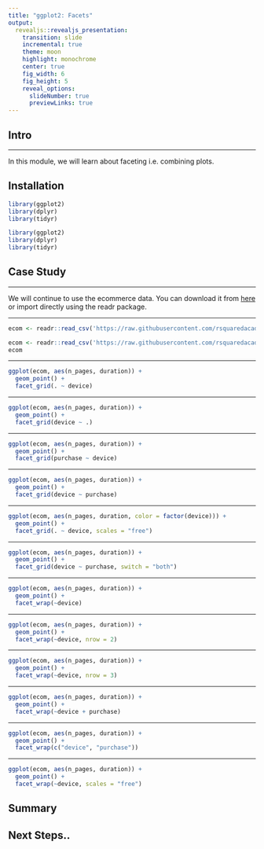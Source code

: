 ```yaml
---
title: "ggplot2: Facets"
output: 
  revealjs::revealjs_presentation:
    transition: slide
    incremental: true
    theme: moon
    highlight: monochrome
    center: true
    fig_width: 6
    fig_height: 5
    reveal_options:
      slideNumber: true
      previewLinks: true
---
```


## Intro

----

In this module, we will learn about faceting i.e. combining plots.

## Installation

```r
library(ggplot2)
library(dplyr)
library(tidyr)
```

```r
library(ggplot2)
library(dplyr)
library(tidyr)
```

## Case Study

----

We will continue to use the ecommerce data. You can download it from [here](https://github.com/rsquaredacademy/datasets/blob/master/web.csv) or import directly using the readr package.

----

```r
ecom <- readr::read_csv('https://raw.githubusercontent.com/rsquaredacademy/datasets/master/web.csv')
```

```r
ecom <- readr::read_csv('https://raw.githubusercontent.com/rsquaredacademy/datasets/master/web.csv')
ecom
```

----

```r
ggplot(ecom, aes(n_pages, duration)) + 
  geom_point() +
  facet_grid(. ~ device)
```

----

```r
ggplot(ecom, aes(n_pages, duration)) + 
  geom_point() +
  facet_grid(device ~ .)
```

----

```r
ggplot(ecom, aes(n_pages, duration)) + 
  geom_point() +
  facet_grid(purchase ~ device)
```

----

```r
ggplot(ecom, aes(n_pages, duration)) + 
  geom_point() +
  facet_grid(device ~ purchase)
```

----

```r
ggplot(ecom, aes(n_pages, duration, color = factor(device))) +
  geom_point() + 
  facet_grid(. ~ device, scales = "free")
```

----

```r
ggplot(ecom, aes(n_pages, duration)) + 
  geom_point() + 
  facet_grid(device ~ purchase, switch = "both") 
```

----

```r
ggplot(ecom, aes(n_pages, duration)) +
  geom_point() +
  facet_wrap(~device)
```

----

```r
ggplot(ecom, aes(n_pages, duration)) +
  geom_point() +
  facet_wrap(~device, nrow = 2)
```

----

```r
ggplot(ecom, aes(n_pages, duration)) +
  geom_point() +
  facet_wrap(~device, nrow = 3)
```

----

```r
ggplot(ecom, aes(n_pages, duration)) +
  geom_point() +
  facet_wrap(~device + purchase)
```

----

```r
ggplot(ecom, aes(n_pages, duration)) +
  geom_point() +
  facet_wrap(c("device", "purchase"))
```

----

```r
ggplot(ecom, aes(n_pages, duration)) +
  geom_point() +
  facet_wrap(~device, scales = "free")
```

## Summary

## Next Steps..
